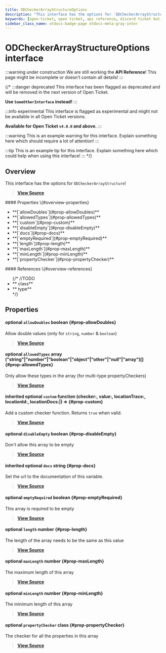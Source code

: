 ```yaml
---
title: ODCheckerArrayStructureOptions
description: "This interface has the options for `ODCheckerArrayStructure`!"
keywords: [open-ticket, open ticket, api reference, discord ticket bot, interface]
sidebar_class_name: otdocs-badge-page otdocs-meta-gray-inter
---
```

<head>
    <link rel="apple-touch-icon" href="/img/logo_vertical.png"/>
</head>

# ODCheckerArrayStructureOptions <M color="gray">interface</M>

:::warning under construction
We are still working the **API Reference**! This page might be incomplete or doesn't contain all details!
:::

{/*
:::danger deprecated
This interface has been flagged as deprecated and will be removed in the next version of Open Ticket.

**Use `SomeOtherInterface` instead!**
:::

:::info experimental
This interface is flagged as experimental and might not be available in all Open Ticket versions.

**Available for Open Ticket `v4.0.0` and above.**
:::

:::warning
This is an example warning for this interface. Explain something here which should require a lot of attention!
:::

:::tip
This is an example tip for this interface. Explain something here which could help when using this interface!
:::
*/}

## Overview
This interface has the options for `ODCheckerArrayStructure`!

> [**View Source**](https://otgithub.dj-dj.be/tree/main/src/core/api/modules/checker.ts#L700)

<FlexHorizontal>
<div style={{width:"50%"}}>
    #### Properties \{#overview-properties}
    <ul>
        <li>**[`allowDoubles`](#prop-allowDoubles)**</li>
        <li>**[`allowedTypes`](#prop-allowedTypes)**</li>
        <li>**[`custom`](#prop-custom)**</li>
        <li>**[`disableEmpty`](#prop-disableEmpty)**</li>
        <li>**[`docs`](#prop-docs)**</li>
        <li>**[`emptyRequired`](#prop-emptyRequired)**</li>
        <li>**[`length`](#prop-length)**</li>
        <li>**[`maxLength`](#prop-maxLength)**</li>
        <li>**[`minLength`](#prop-minLength)**</li>
        <li>**[`propertyChecker`](#prop-propertyChecker)**</li>
    </ul>
</div>
<div style={{width:"50%"}}>
    #### References \{#overview-references}
    <ul>
        {/*
        //TODO
        <li>**<code><ApiUrl url="class:ODId" label="api.ODId"/></code> <M color="purple">class</M>**</li>
        <li>**<code><ApiUrl url="type:ODExampleType" label="api.ODExampleType"/></code> <M color="brown">type</M>**</li>
        */}
    </ul>
</div>
</FlexHorizontal>

## Properties
<Divider></Divider>
#### <C color="red">optional</C> `allowDoubles` <M color="red">boolean</M> <ApiBlock><ApiUrl url="js:boolean" label="boolean"/></ApiBlock> \{#prop-allowDoubles}
Allow double values (only for `string`, `number` & `boolean`)

> [**View Source**](https://otgithub.dj-dj.be/tree/main/src/core/api/modules/checker.ts#L714)

<Divider></Divider>
#### <C color="pink">optional</C> `allowedTypes` <M color="pink">array</M> <ApiBlock>("string"|"number"|"boolean"|"object"|"other"|"null"|"array")[]</ApiBlock> \{#prop-allowedTypes}
Only allow these types in the array (for multi-type propertyCheckers)

> [**View Source**](https://otgithub.dj-dj.be/tree/main/src/core/api/modules/checker.ts#L716)

<Divider></Divider>
#### <C color="orange">inherited</C> <C color="orange">optional</C> `custom` <M color="orange">function</M> <ApiBlock>(checker:<ApiUrl url="class:ODChecker" label="api.ODChecker"/>, value:<ApiUrl url="type:ODValidJsonType" label="api.ODValidJsonType"/>, locationTrace:<ApiUrl url="type:ODCheckerLocationTrace" label="api.ODCheckerLocationTrace"/>, locationId:<ApiUrl url="class:ODId" label="api.ODId"/>, locationDocs:<ApiUrl url="js:null" label="null"/>|<ApiUrl url="js:string" label="string"/>) => <ApiUrl url="js:boolean" label="boolean"/></ApiBlock> \{#prop-custom}
Add a custom checker function. Returns `true` when valid.

> [**View Source**](https://otgithub.dj-dj.be/tree/main/src/core/api/modules/checker.ts#L387)

<Divider></Divider>
#### <C color="red">optional</C> `disableEmpty` <M color="red">boolean</M> <ApiBlock><ApiUrl url="js:boolean" label="boolean"/></ApiBlock> \{#prop-disableEmpty}
Don't allow this array to be empty

> [**View Source**](https://otgithub.dj-dj.be/tree/main/src/core/api/modules/checker.ts#L704)

<Divider></Divider>
#### <C color="blue">inherited</C> <C color="blue">optional</C> `docs` <M color="blue">string</M> <ApiBlock><ApiUrl url="js:string" label="string"/></ApiBlock> \{#prop-docs}
Set the url to the documentation of this variable.

> [**View Source**](https://otgithub.dj-dj.be/tree/main/src/core/api/modules/checker.ts#L389)

<Divider></Divider>
#### <C color="red">optional</C> `emptyRequired` <M color="red">boolean</M> <ApiBlock><ApiUrl url="js:boolean" label="boolean"/></ApiBlock> \{#prop-emptyRequired}
This array is required to be empty

> [**View Source**](https://otgithub.dj-dj.be/tree/main/src/core/api/modules/checker.ts#L706)

<Divider></Divider>
#### <C color="green">optional</C> `length` <M color="green">number</M> <ApiBlock><ApiUrl url="js:number" label="number"/></ApiBlock> \{#prop-length}
The length of the array needs to be the same as this value

> [**View Source**](https://otgithub.dj-dj.be/tree/main/src/core/api/modules/checker.ts#L712)

<Divider></Divider>
#### <C color="green">optional</C> `maxLength` <M color="green">number</M> <ApiBlock><ApiUrl url="js:number" label="number"/></ApiBlock> \{#prop-maxLength}
The maximum length of this array

> [**View Source**](https://otgithub.dj-dj.be/tree/main/src/core/api/modules/checker.ts#L710)

<Divider></Divider>
#### <C color="green">optional</C> `minLength` <M color="green">number</M> <ApiBlock><ApiUrl url="js:number" label="number"/></ApiBlock> \{#prop-minLength}
The minimum length of this array

> [**View Source**](https://otgithub.dj-dj.be/tree/main/src/core/api/modules/checker.ts#L708)

<Divider></Divider>
#### <C color="purple">optional</C> `propertyChecker` <M color="purple">class</M> <ApiBlock><ApiUrl url="class:ODCheckerStructure" label="api.ODCheckerStructure"/></ApiBlock> \{#prop-propertyChecker}
The checker for all the properties in this array

> [**View Source**](https://otgithub.dj-dj.be/tree/main/src/core/api/modules/checker.ts#L702)

<Divider></Divider>
